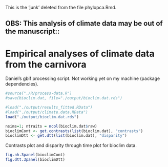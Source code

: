 This is the 'junk' deleted from the file phylopca.Rmd.

## OBS: This analysis of climate data may be out of the manuscript::
# Empirical analyses of climate data from the carnivora
Daniel's gbif processing script. Not working yet on my machine (package dependencies).
``` r
#source("./R/process-data.R")
#save(bioclim.dat, file="./output/bioclim.dat.rds")

#load("./output/results_fitted.RData")
#load("./output/climate.data.RData")
load("./output/bioclim.dat.rds")

nsims=1; ntraits = ncol(bioclim.dat$raw)
bioclimCont <- get.contrasts(list(bioclim.dat), "contrasts")
bioclimDtt <- get.dtt(list(bioclim.dat), "disparity")
```

Contrasts plot and disparity through time plot for bioclim data.
``` r
fig.nh.3panel(bioclimCont)
fig.dtt.3panel(bioclimDtt)
```
